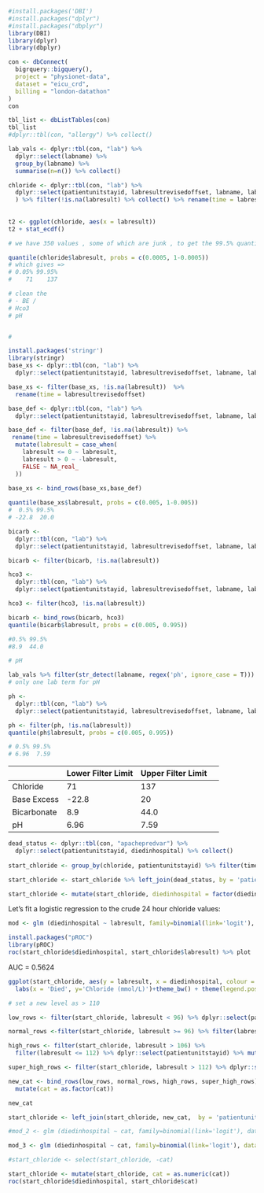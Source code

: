 ```r
#install.packages('DBI')
#install.packages("dplyr")
#install.packages("dbplyr")
library(DBI)
library(dplyr)
library(dbplyr)

con <- dbConnect(
  bigrquery::bigquery(),
  project = "physionet-data",
  dataset = "eicu_crd",
  billing = "london-datathon"
)
con 

tbl_list <- dbListTables(con)
tbl_list
#dplyr::tbl(con, "allergy") %>% collect()

```

```r

lab_vals <- dplyr::tbl(con, "lab") %>% 
  dplyr::select(labname) %>%
  group_by(labname) %>% 
  summarise(n=n()) %>% collect()

chloride <- dplyr::tbl(con, "lab") %>% 
  dplyr::select(patientunitstayid, labresultrevisedoffset, labname, labresult) %>% filter(labname == 'chloride'
  ) %>% filter(!is.na(labresult) %>% collect() %>% rename(time = labresultrevisedoffset) 
  
  
t2 <- ggplot(chloride, aes(x = labresult)) 
t2 + stat_ecdf()

# we have 350 values , some of which are junk , to get the 99.5% quantiles do

quantile(chloride$labresult, probs = c(0.0005, 1-0.0005))
# which gives => 
# 0.05% 99.95% 
#    71    137 

# clean the 
# - BE / 
# Hco3
# pH


# 

install.packages('stringr')
library(stringr)
base_xs <- dplyr::tbl(con, "lab") %>% 
  dplyr::select(patientunitstayid, labresultrevisedoffset, labname, labresult)%>% filter(labname == 'Base Excess') %>% collect()

base_xs <- filter(base_xs, !is.na(labresult))  %>% 
  rename(time = labresultrevisedoffset) 

base_def <- dplyr::tbl(con, "lab") %>% 
  dplyr::select(patientunitstayid, labresultrevisedoffset, labname, labresult)%>% filter(labname == 'Base Deficit') %>% collect()

base_def <- filter(base_def, !is.na(labresult)) %>% 
 rename(time = labresultrevisedoffset) %>% 
  mutate(labresult = case_when(
    labresult <= 0 ~ labresult,
    labresult > 0 ~ -labresult,
    FALSE ~ NA_real_
  ))
  
base_xs <- bind_rows(base_xs,base_def)

quantile(base_xs$labresult, probs = c(0.005, 1-0.005))
#  0.5% 99.5% 
# -22.8  20.0 

bicarb <- 
  dplyr::tbl(con, "lab") %>% 
  dplyr::select(patientunitstayid, labresultrevisedoffset, labname, labresult)%>% filter(labname == 'bicarbonate') %>% dplyr::select(-labname) %>% collect() 

bicarb <- filter(bicarb, !is.na(labresult))

hco3 <- 
  dplyr::tbl(con, "lab") %>% 
  dplyr::select(patientunitstayid, labresultrevisedoffset, labname, labresult)%>% filter(labname == 'HCO3') %>% dplyr::select(-labname) %>% collect() 

hco3 <- filter(hco3, !is.na(labresult))

bicarb <- bind_rows(bicarb, hco3)
quantile(bicarb$labresult, probs = c(0.005, 0.995))

#0.5% 99.5% 
#8.9  44.0 

# pH

lab_vals %>% filter(str_detect(labname, regex('ph', ignore_case = T)))
# only one lab term for pH

ph <- 
  dplyr::tbl(con, "lab") %>% 
  dplyr::select(patientunitstayid, labresultrevisedoffset, labname, labresult)%>% filter(labname == 'pH') %>% dplyr::select(-labname) %>% collect() 

ph <- filter(ph, !is.na(labresult))
quantile(ph$labresult, probs = c(0.005, 0.995))

# 0.5% 99.5% 
# 6.96  7.59 
```


|             | Lower Filter Limit | Upper Filter Limit |   |
|-------------|--------------------|--------------------|---|
| Chloride    |         71         |         137        |   |
| Base Excess |        -22.8       |         20         |   |
| Bicarbonate |         8.9        |        44.0        |   |
| pH          |        6.96        |        7.59        |   |




```r
dead_status <- dplyr::tbl(con, "apachepredvar") %>% 
  dplyr::select(patientunitstayid, diedinhospital) %>% collect()
  
start_chloride <- group_by(chloride, patientunitstayid) %>% filter(time > 0) %>% filter (time < 86401) %>% summarise(max(labresult)) %>% rename(labresult =`max(labresult)` ) 

start_chloride <- start_chloride %>% left_join(dead_status, by = 'patientunitstayid') %>% filter (!is.na(diedinhospital))

start_chloride <- mutate(start_chloride, diedinhospital = factor(diedinhospital))
```

Let's fit a logistic regression to the crude 24 hour chloride values:
```r
mod <- glm (diedinhospital ~ labresult, family=binomial(link='logit'), data = start_chloride)

install.packages("pROC")
library(pROC)
roc(start_chloride$diedinhospital, start_chloride$labresult) %>% plot

```

AUC = 0.5624

```r
ggplot(start_chloride, aes(y = labresult, x = diedinhospital, colour = diedinhospital)) + geom_boxplot()+ scale_y_continuous(limits = c(85, 135)) +
  labs(x = 'Died', y='Chloride (mmol/L)')+theme_bw() + theme(legend.position = 'none') + scale_colour_manual(values = c('orange2', 'blue2'))

```



```r
# set a new level as > 110

low_rows <- filter(start_chloride, labresult < 96) %>% dplyr::select(patientunitstayid) %>% mutate(cat = 1)

normal_rows <-filter(start_chloride, labresult >= 96) %>% filter(labresult <= 106) %>%  dplyr::select(patientunitstayid) %>% mutate(cat = 0)

high_rows <- filter(start_chloride, labresult > 106) %>% 
  filter(labresult <= 112) %>% dplyr::select(patientunitstayid) %>% mutate(cat = 2)

super_high_rows <- filter(start_chloride, labresult > 112) %>% dplyr::select(patientunitstayid) %>% mutate(cat = 3)

new_cat <- bind_rows(low_rows, normal_rows, high_rows, super_high_rows) %>% 
  mutate(cat = as.factor(cat))

new_cat

start_chloride <- left_join(start_chloride, new_cat,  by = 'patientunitstayid')

#mod_2 <- glm (diedinhospital ~ cat, family=binomial(link='logit'), data = start_chloride)

mod_3 <- glm (diedinhospital ~ cat, family=binomial(link='logit'), data = start_chloride)

#start_chloride <- select(start_chloride, -cat)
```


```r
start_chloride <- mutate(start_chloride, cat = as.numeric(cat))
roc(start_chloride$diedinhospital, start_chloride$cat)
```
